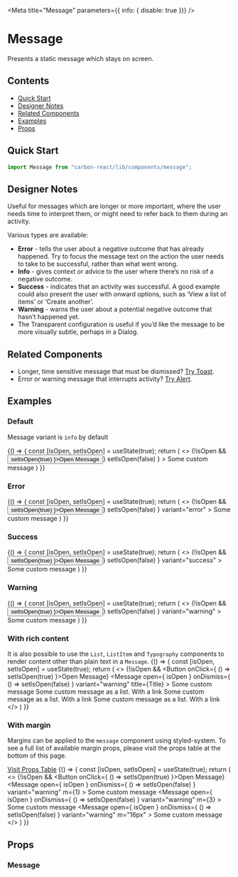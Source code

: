 

<Meta
  title="Message"
  parameters={{ info: { disable: true }}}
/>

# Message
Presents a static message which stays on screen.

## Contents
- [Quick Start](#quick-start)
- [Designer Notes](#designer-notes)
- [Related Components](#related-components)
- [Examples](#examples)
- [Props](#props)

## Quick Start
```javascript
import Message from "carbon-react/lib/components/message";
```

## Designer Notes
Useful for messages which are longer or more important, where the user needs time to interpret them, or might need to refer back to them during an activity.

Various types are available:
- **Error** - tells the user about a negative outcome that has already happened. Try to focus the message text on the action the user needs to take to be successful, rather than what went wrong.
- **Info** - gives context or advice to the user where there’s no risk of a negative outcome.
- **Success** - indicates that an activity was successful. A good example could also present the user with onward options, such as ‘View a list of items’ or ‘Create another’.
- **Warning** - warns the user about a potential negative outcome that hasn’t happened yet.
- The Transparent configuration is useful if you’d like the message to be more visually subtle, perhaps in a Dialog.

## Related Components

- Longer, time sensitive message that must be dismissed? [Try Toast](/?path=/docs/design-system-toast--default-story "Toast").
- Error or warning message that interrupts activity? [Try Alert](/?path=/docs/alert--default-story "Alert").

## Examples

### Default

Message variant is `info` by default

<Preview>
  <Story name="default">
    {() => {
      const [isOpen, setIsOpen] = useState(true);
      return (
        <>
          {!isOpen && <Button onClick={ () => setIsOpen(true) }>Open Message</Button>}
          <Message
            open={ isOpen }
            onDismiss={ () => setIsOpen(false) }
          >
            Some custom message
          </Message>
        </>
      )
    }}
  </Story>
</Preview>

### Error

<Preview>
  <Story name="error">
    {() => {
      const [isOpen, setIsOpen] = useState(true);
      return (
        <>
          {!isOpen && <Button onClick={ () => setIsOpen(true) }>Open Message</Button>}
          <Message
            open={ isOpen }
            onDismiss={ () => setIsOpen(false) }
            variant="error"
          >
            Some custom message
          </Message>
        </>
      )
    }}
  </Story>
</Preview>

### Success

<Preview>
  <Story name="success">
    {() => {
      const [isOpen, setIsOpen] = useState(true);
      return (
        <>
          {!isOpen && <Button onClick={ () => setIsOpen(true) }>Open Message</Button>}
          <Message
            open={ isOpen }
            onDismiss={ () => setIsOpen(false) }
            variant="success"
          >
            Some custom message
          </Message>
        </>
      )
    }}
  </Story>
</Preview>

### Warning

<Preview>
  <Story name="warning">
    {() => {
      const [isOpen, setIsOpen] = useState(true);
      return (
        <>
          {!isOpen && <Button onClick={ () => setIsOpen(true) }>Open Message</Button>}
          <Message
            open={ isOpen }
            onDismiss={ () => setIsOpen(false) }
            variant="warning"
          >
            Some custom message
          </Message>
        </>
      )
    }}
  </Story>
</Preview>

### With rich content
It is also possible to use the `List`, `ListItem` and `Typography` components to render content other than plain text in a `Message`.
<Preview>
  <Story name="with rich content">
    {() => {
      const [isOpen, setIsOpen] = useState(true);
      return (
        <>
          {!isOpen && <Button onClick={ () => setIsOpen(true) }>Open Message</Button>}
          <Message
            open={ isOpen }
            onDismiss={ () => setIsOpen(false) }
            variant="warning"
            title={<Typography variant="h4">Title</Typography>}
          >
            Some custom message
            <Box mt='8px'>
              <List>
                <ListItem>Some custom <Typography variant="b">message as a list</Typography>. <Link href="#">With a link</Link></ListItem>
                <ListItem>Some custom <Typography variant="b">message as a list</Typography>. <Link href="#">With a link</Link></ListItem>
                <ListItem>Some custom <Typography variant="b">message as a list</Typography>. <Link href="#">With a link</Link></ListItem>
              </List>
            </Box>
          </Message>
        </>
      )
    }}
  </Story>
</Preview>

### With margin
Margins can be applied to the `message` component using styled-system. 
To see a full list of available margin props, please visit the props table at the bottom of this page.

[Visit Props Table](#props)
<Preview>
  <Story name="with margin">
    {() => {
      const [isOpen, setIsOpen] = useState(true);
      return (
        <>
          {!isOpen && <Button onClick={ () => setIsOpen(true) }>Open Message</Button>}
          <Message
            open={ isOpen }
            onDismiss={ () => setIsOpen(false) }
            variant="warning"
            m={1}
          >
            Some custom message
          </Message>
          <Message
            open={ isOpen }
            onDismiss={ () => setIsOpen(false) }
            variant="warning"
            m={3}
          >
            Some custom message
          </Message>
                    <Message
            open={ isOpen }
            onDismiss={ () => setIsOpen(false) }
            variant="warning"
            m="16px"
          >
            Some custom message
          </Message>
        </>
      )
    }}
  </Story>
</Preview>

## Props

### Message

<StyledSystemProps of={Message} noHeader margin />
